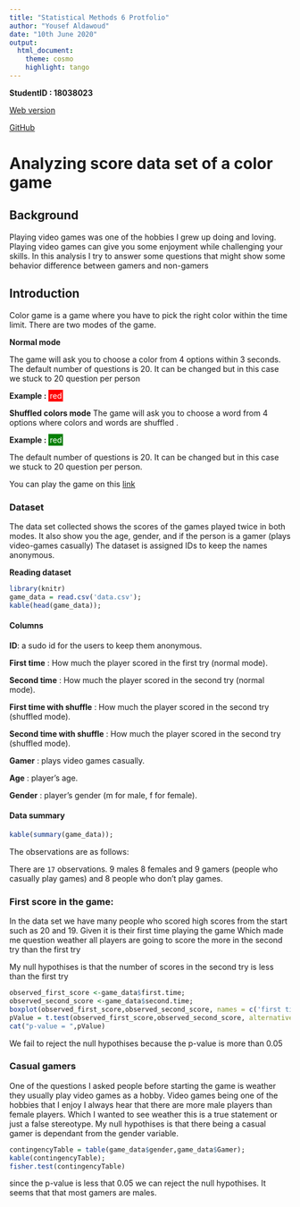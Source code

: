 ```yaml
---
title: "Statistical Methods 6 Protfolio"
author: "Yousef Aldawoud"
date: "10th June 2020"
output:
  html_document:
    theme: cosmo
    highlight: tango
---
```



**StudentID : 18038023**

[Web version](https://yousef-aldawoud.github.com/statistics-portfolio)

[GitHub](https://github.com/yousef-aldawoud/statistics-portfolio)

# Analyzing score data set of a color game

## Background

Playing video games was one of the hobbies I grew up doing and loving. Playing video games can give you some enjoyment while challenging your skills. In this analysis I try to answer some questions that might show some behavior difference between gamers and non-gamers 

## Introduction

Color game is a game where you have to pick the right color within the time limit.
There are two modes of the game.

**Normal mode**

The game will ask you to choose a color from 4 options within 3 seconds. The default number of questions is 20. It can be changed but in this case we stuck to 20 question per person

**Example :** <span style='color:white;background:red;padding:2px;'>red</span>

**Shuffled colors mode**
The game will ask you to choose a word from 4 options where colors and words are shuffled .

**Example :** <span style='color:white;background:green;padding:2px;'>red</span>

The default number of questions is 20. It can be changed but in this case we stuck to 20 question per person.

You can play the game on this [link](https://yousef-aldawoud.github.io/color-game/)

### Dataset 

The data set collected shows the scores of the games played twice in both modes.
It also show you the age, gender, and if the person is a gamer (plays video-games casually)
The dataset is assigned IDs to keep the names anonymous.

**Reading dataset**

```r
library(knitr)
game_data = read.csv('data.csv');
kable(head(game_data));
```

#### Columns

**ID**: a sudo id for the users to keep them anonymous.

**First time** : How much the player scored in the first try (normal mode).

**Second time** : How much the player scored in the second try (normal mode).

**First time with shuffle** : How much the player scored in the second try (shuffled mode).

**Second time with shuffle** : How much the player scored in the second try (shuffled mode).

**Gamer** : plays video games casually.

**Age** : player's age.

**Gender** : player's gender (m for male, f for female).





#### Data summary

```r
kable(summary(game_data));
```

The observations are as follows:

There are `17` observations. 
9 males 8 females and 9 gamers (people who casually play games) and 8 people who don't play games.


### First score in the game:

In the data set we have many people who scored high scores from the start such as 20 and 19. Given it is their first time playing the game
Which made me question weather all players are going to score the more in the second try than the first try

My null hypothises is that the number of scores in the second try is less than the first try

```r
observed_first_score <-game_data$first.time;
observed_second_score <-game_data$second.time;
boxplot(observed_first_score,observed_second_score, names = c('first time','second time'));
pValue = t.test(observed_first_score,observed_second_score, alternative = "less")$p.value;
cat("p-value = ",pValue)
```

We fail to reject the null hypothises because the p-value is more than 0.05


### Casual gamers 

One of the questions I asked people before starting the game is weather they usually play video games as a hobby. 
Video games being one of the hobbies that I enjoy I always hear that there are more male players than female players.
Which I wanted to see weather this is a true statement or just a false stereotype.
My null hypothises is that there being a casual gamer is dependant from the gender variable.

```r
contingencyTable = table(game_data$gender,game_data$Gamer);
kable(contingencyTable);
fisher.test(contingencyTable)
```

since the p-value is less that 0.05 we can reject the null hypothises. It seems that that most gamers are males.